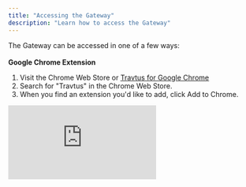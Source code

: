 ```yaml
---
title: "Accessing the Gateway"
description: "Learn how to access the Gateway"
---
```


The Gateway can be accessed in one of a few ways:\
​\
​**Google Chrome Extension**

1. Visit the Chrome Web Store or [<u>Travtus for Google Chrome</u>](https://chromewebstore.google.com/detail/travtus-gateway/clncechdmbedjkkfmpmjlbbfkgkhmemk)
2. Search for "Travtus" in the Chrome Web Store.
3. When you find an extension you'd like to add, click Add to Chrome.

<iframe src="https://www.loom.com/embed/a006aef0b22b46efa1c507d04808bc9b" title="Loom video player" frameborder="0" className="w-full aspect-video rounded-xl" allow="accelerometer; autoplay; clipboard-write; encrypted-media; gyroscope; picture-in-picture; web-share" allowfullscreen />

\
**Outlook Extension**

1. Visit [<u>Travtus in Microsoft AppSource</u>](https://appsource.microsoft.com/en-us/product/office/WA200006294?tab=Overview)
2. Select 'Get it now'.
3. Follow the instructions to download and install the app.

**Microsoft Edge**

1. In Microsoft Edge, go to the [<u>Chrome Web Store</u>](https://chromewebstore.google.com/category/extensions).
2. Select **Allow extensions from other stores** in the banner at the top of the page, then select Allow to confirm.
3. Select the extension you want to add and select **Add to Chrome**.
4. At the prompt showing permissions required by the extension, carefully review the permissions, and then select **Add extension** if you wish to proceed.
5. You'll see a final prompt confirming the extension has been added.

\
**Mobile Apps:**\
\
[**<u>Apple Store</u>**](https://apps.apple.com/gb/app/travtus-gateway/id6476981381)\
[**<u>Play Store</u>**](https://play.google.com/store/apps/details?id=com.travtus.gateway&pcampaignid=web_share)